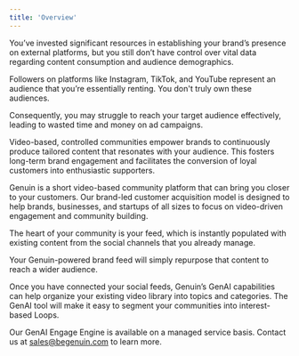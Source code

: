 ```yaml
---
title: 'Overview'
---
```


You’ve invested significant resources in establishing your brand’s presence on external platforms, but you still don’t have control over vital data regarding content consumption and audience demographics.

Followers on platforms like Instagram, TikTok, and YouTube represent an audience that you’re essentially renting. You don't truly own these audiences.

Consequently, you may struggle to reach your target audience effectively, leading to wasted time and money on ad campaigns. 

Video-based, controlled communities empower brands to continuously produce tailored content that resonates with your audience. This fosters long-term brand engagement and facilitates the conversion of loyal customers into enthusiastic supporters.

Genuin is a short video-based community platform that can bring you closer to your customers. Our brand-led customer acquisition model is designed to help brands, businesses, and startups of all sizes to focus on video-driven engagement and community building.

The heart of your community is your feed, which is instantly populated with existing content from the social channels that you already manage.

Your Genuin-powered brand feed will simply repurpose that content to reach a wider audience. 

Once you have connected your social feeds, Genuin’s GenAI capabilities can help organize your existing video library into topics and categories. The GenAI tool will make it easy to segment your communities into interest-based Loops.

Our GenAI Engage Engine is available on a managed service basis. Contact us at [sales@begenuin.com](mailto:sales@begenuin.com) to learn more. 
